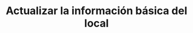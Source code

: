 ---
title: "Actualizar la información básica del local"
description: "Usa este método para actualizar la información básica del local"
openapi: "Put /updateStoreInformation"
---